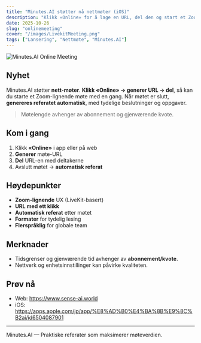```yaml
---
title: "Minutes.AI støtter nå nettmøter (iOS)"
description: "Klikk «Online» for å lage en URL, del den og start et Zoom-lignende møte umiddelbart. Referat genereres automatisk når møtet avsluttes."
date: 2025-10-26
slug: "onlinemeeting"
cover: "/images/LivekitMeeting.png"
tags: ["Lansering", "Nettmøte", "Minutes.AI"]
---
```


![Minutes.AI Online Meeting](/images/LivekitMeeting.png)

## Nyhet
Minutes.AI støtter **nett-møter**. **Klikk «Online» → generer URL → del**, så kan du starte et Zoom-lignende møte med en gang. Når møtet er slutt, **genereres referatet automatisk**, med tydelige beslutninger og oppgaver.

> Møtelengde avhenger av abonnement og gjenværende kvote.

## Kom i gang
1. Klikk **«Online»** i app eller på web  
2. **Generer** møte-URL  
3. **Del** URL-en med deltakerne  
4. Avslutt møtet → **automatisk referat**

## Høydepunkter
- **Zoom-lignende** UX (LiveKit-basert)
- **URL med ett klikk**
- **Automatisk referat** etter møtet
- **Formater** for tydelig lesing
- **Flerspråklig** for globale team

## Merknader
- Tidsgrenser og gjenværende tid avhenger av **abonnement/kvote**.  
- Nettverk og enhetsinnstillinger kan påvirke kvaliteten.

## Prøv nå
- Web: https://www.sense-ai.world  
- iOS: https://apps.apple.com/jp/app/%E8%AD%B0%E4%BA%8B%E9%8C%B2ai/id6504087901

---
Minutes.AI — Praktiske referater som maksimerer møteverdien.
